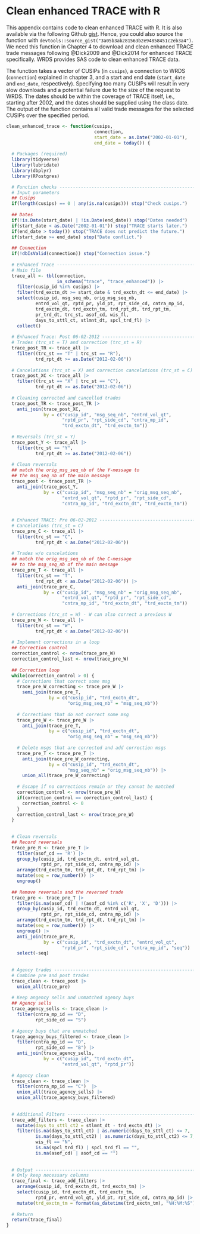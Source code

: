 # Clean enhanced TRACE with R

This appendix contains code to clean enhanced TRACE with R. It is also available via the following Github [gist](https://gist.github.com/patrick-weiss/3a05b3ab281563b2e94858451c2eb3a4). Hence, you could also source the function with `devtools::source_gist("3a05b3ab281563b2e94858451c2eb3a4")`. We need this function in Chapter 4 to download and clean enhanced TRACE trade messages following @Dick2009 and @Dick2014 for enhanced TRACE specifically. WRDS provides SAS code to clean enhanced TRACE data.

The function takes a vector of CUSIPs (in `cusips`), a connection to WRDS (`connection`) explained in chapter 3, and a start and end date (`start_date` and `end_date`, respectively). Specifying too many CUSIPs will result in very slow downloads and a potential failure due to the size of the request to WRDS. The dates should be within the coverage of TRACE itself, i.e., starting after 2002, and the dates should be supplied using the class date. The output of the function contains all valid trade messages for the selected CUSIPs over the specified period. 

```r
clean_enhanced_trace <- function(cusips, 
                                 connection, 
                                 start_date = as.Date("2002-01-01"), 
                                 end_date = today()) {
  
  # Packages (required)
  library(tidyverse)
  library(lubridate)
  library(dbplyr)
  library(RPostgres)

  # Function checks ---------------------------------------------------------
  # Input parameters
  ## Cusips
  if(length(cusips) == 0 | any(is.na(cusips))) stop("Check cusips.")
  
  ## Dates
  if(!is.Date(start_date) | !is.Date(end_date)) stop("Dates needed")
  if(start_date < as.Date("2002-01-01")) stop("TRACE starts later.")
  if(end_date > today()) stop("TRACE does not predict the future.")
  if(start_date >= end_date) stop("Date conflict.")
  
  ## Connection
  if(!dbIsValid(connection)) stop("Connection issue.")
  
  # Enhanced Trace ----------------------------------------------------------
  # Main file
  trace_all <- tbl(connection, 
                   in_schema("trace", "trace_enhanced")) |> 
    filter(cusip_id %in% cusips) |>
    filter(trd_exctn_dt >= start_date & trd_exctn_dt <= end_date) |> 
    select(cusip_id, msg_seq_nb, orig_msg_seq_nb,
           entrd_vol_qt, rptd_pr, yld_pt, rpt_side_cd, cntra_mp_id,
           trd_exctn_dt, trd_exctn_tm, trd_rpt_dt, trd_rpt_tm, 
           pr_trd_dt, trc_st, asof_cd, wis_fl, 
           days_to_sttl_ct, stlmnt_dt, spcl_trd_fl) |>
    collect()
  
  # Enhanced Trace: Post 06-02-2012 -----------------------------------------
  # Trades (trc_st = T) and correction (trc_st = R)
  trace_post_TR <- trace_all |> 
    filter((trc_st == "T" | trc_st == "R"),
           trd_rpt_dt >= as.Date("2012-02-06"))
  
  # Cancelations (trc_st = X) and correction cancelations (trc_st = C)
  trace_post_XC <- trace_all |>
    filter((trc_st == "X" | trc_st == "C"),
           trd_rpt_dt >= as.Date("2012-02-06"))
  
  # Cleaning corrected and cancelled trades
  trace_post_TR <- trace_post_TR |>
    anti_join(trace_post_XC,
              by = c("cusip_id", "msg_seq_nb", "entrd_vol_qt", 
                     "rptd_pr", "rpt_side_cd", "cntra_mp_id", 
                     "trd_exctn_dt", "trd_exctn_tm"))
  
  # Reversals (trc_st = Y)
  trace_post_Y <- trace_all |>
    filter(trc_st == "Y",
           trd_rpt_dt >= as.Date("2012-02-06"))
  
  # Clean reversals
  ## match the orig_msg_seq_nb of the Y-message to 
  ## the msg_seq_nb of the main message
  trace_post <- trace_post_TR |>
    anti_join(trace_post_Y,
              by = c("cusip_id", "msg_seq_nb" = "orig_msg_seq_nb", 
                     "entrd_vol_qt", "rptd_pr", "rpt_side_cd", 
                     "cntra_mp_id", "trd_exctn_dt", "trd_exctn_tm"))
  
  
  # Enhanced TRACE: Pre 06-02-2012 ------------------------------------------
  # Cancelations (trc_st = C)
  trace_pre_C <- trace_all |>
    filter(trc_st == "C",
           trd_rpt_dt < as.Date("2012-02-06"))
  
  # Trades w/o cancelations
  ## match the orig_msg_seq_nb of the C-message 
  ## to the msg_seq_nb of the main message
  trace_pre_T <- trace_all |>
    filter(trc_st == "T",
           trd_rpt_dt < as.Date("2012-02-06")) |>
    anti_join(trace_pre_C, 
              by = c("cusip_id", "msg_seq_nb" = "orig_msg_seq_nb", 
                     "entrd_vol_qt", "rptd_pr", "rpt_side_cd", 
                     "cntra_mp_id", "trd_exctn_dt", "trd_exctn_tm"))
  
  # Corrections (trc_st = W) - W can also correct a previous W
  trace_pre_W <- trace_all |>
    filter(trc_st == "W",
           trd_rpt_dt < as.Date("2012-02-06"))
  
  # Implement corrections in a loop
  ## Correction control
  correction_control <- nrow(trace_pre_W)
  correction_control_last <- nrow(trace_pre_W)
  
  ## Correction loop
  while(correction_control > 0) {
    # Corrections that correct some msg
    trace_pre_W_correcting <- trace_pre_W |>
      semi_join(trace_pre_T, 
                by = c("cusip_id", "trd_exctn_dt",
                       "orig_msg_seq_nb" = "msg_seq_nb"))
    
    # Corrections that do not correct some msg
    trace_pre_W <- trace_pre_W |>
      anti_join(trace_pre_T, 
                by = c("cusip_id", "trd_exctn_dt",
                       "orig_msg_seq_nb" = "msg_seq_nb"))
    
    # Delete msgs that are corrected and add correction msgs
    trace_pre_T <- trace_pre_T |>
      anti_join(trace_pre_W_correcting, 
                by = c("cusip_id", "trd_exctn_dt",
                       "msg_seq_nb" = "orig_msg_seq_nb")) |>
      union_all(trace_pre_W_correcting) 
    
    # Escape if no corrections remain or they cannot be matched
    correction_control <- nrow(trace_pre_W)
    if(correction_control == correction_control_last) {
      correction_control <- 0 
    }
    correction_control_last <- nrow(trace_pre_W)
  }
  
  
  # Clean reversals
  ## Record reversals
  trace_pre_R <- trace_pre_T |>
    filter(asof_cd == 'R') |>
    group_by(cusip_id, trd_exctn_dt, entrd_vol_qt, 
             rptd_pr, rpt_side_cd, cntra_mp_id) |>
    arrange(trd_exctn_tm, trd_rpt_dt, trd_rpt_tm) |>
    mutate(seq = row_number()) |>
    ungroup()
  
  ## Remove reversals and the reversed trade
  trace_pre <- trace_pre_T |> 
    filter(is.na(asof_cd) | !(asof_cd %in% c('R', 'X', 'D'))) |> 
    group_by(cusip_id, trd_exctn_dt, entrd_vol_qt, 
             rptd_pr, rpt_side_cd, cntra_mp_id) |> 
    arrange(trd_exctn_tm, trd_rpt_dt, trd_rpt_tm) |> 
    mutate(seq = row_number()) |> 
    ungroup() |> 
    anti_join(trace_pre_R,
              by = c("cusip_id", "trd_exctn_dt", "entrd_vol_qt", 
                     "rptd_pr", "rpt_side_cd", "cntra_mp_id", "seq")) |> 
    select(-seq)
  
  
  # Agency trades -----------------------------------------------------------
  # Combine pre and post trades
  trace_clean <- trace_post |> 
    union_all(trace_pre)
  
  # Keep angency sells and unmatched agency buys
  ## Agency sells
  trace_agency_sells <- trace_clean |> 
    filter(cntra_mp_id == "D",
           rpt_side_cd == "S")
  
  # Agency buys that are unmatched
  trace_agency_buys_filtered <- trace_clean |> 
    filter(cntra_mp_id == "D",
           rpt_side_cd == "B") |> 
    anti_join(trace_agency_sells, 
              by = c("cusip_id", "trd_exctn_dt", 
                     "entrd_vol_qt", "rptd_pr"))
  
  # Agency clean
  trace_clean <- trace_clean |> 
    filter(cntra_mp_id == "C")  |> 
    union_all(trace_agency_sells) |> 
    union_all(trace_agency_buys_filtered) 
  
  
  # Additional Filters ------------------------------------------------------
  trace_add_filters <- trace_clean |> 
    mutate(days_to_sttl_ct2 = stlmnt_dt - trd_exctn_dt) |> 
    filter(is.na(days_to_sttl_ct) | as.numeric(days_to_sttl_ct) <= 7,
           is.na(days_to_sttl_ct2) | as.numeric(days_to_sttl_ct2) <= 7,
           wis_fl == "N",
           is.na(spcl_trd_fl) | spcl_trd_fl == "",
           is.na(asof_cd) | asof_cd == "")
  
  
  # Output ------------------------------------------------------------------
  # Only keep necessary columns
  trace_final <- trace_add_filters |> 
    arrange(cusip_id, trd_exctn_dt, trd_exctn_tm) |> 
    select(cusip_id, trd_exctn_dt, trd_exctn_tm, 
           rptd_pr, entrd_vol_qt, yld_pt, rpt_side_cd, cntra_mp_id) |> 
    mutate(trd_exctn_tm = format(as_datetime(trd_exctn_tm), "%H:%M:%S")) 
  
  # Return
  return(trace_final)
}
```
